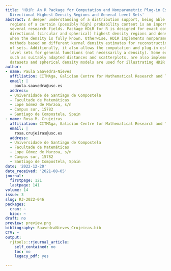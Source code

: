```yaml
---
title: 'HDiR: An R Package for Computation and Nonparametric Plug-in Estimation of
  Directional Highest Density Regions and General Level Sets'
abstract: A deeper understanding of a distribution support, being able to determine
  regions of a certain (possibly high) probability content is an important task in
  several research fields. Package HDiR for R is designed for exact computation of
  directional (circular and spherical) highest density regions and density level sets
  when the density is fully known. Otherwise, HDiR implements nonparametric plug-in
  methods based on different kernel density estimates for reconstructing this kind
  of sets. Additionally, it also allows the computation and plug-in estimation of
  level sets for general functions (not necessarily a density). Some exploratory tools,
  such as suitably adapted distances and scatterplots, are also implemented. Two original
  datasets and spherical density models are used for illustrating HDiR functionalities.
author:
- name: Paula Saavedra-Nieves
  affiliation: CITMAga, Galician Centre for Mathematical Research and Technology
  email: |
    paula.saavedra@usc.es
  address:
  - Universidade de Santiago de Compostela
  - Facultade de Matemáticas
  - Lope Gómez de Marzoa, s/n
  - Campus sur, 15782
  - Santiago de Compostela, Spain
- name: Rosa M. Crujeiras
  affiliation: CITMAga, Galician Centre for Mathematical Research and Technology
  email: |
    rosa.crujeiras@usc.es
  address:
  - Universidade de Santiago de Compostela
  - Facultade de Matemáticas
  - Lope Gómez de Marzoa, s/n
  - Campus sur, 15782
  - Santiago de Compostela, Spain
date: '2022-12-20'
date_received: '2021-08-05'
journal:
  firstpage: 121
  lastpage: 141
volume: 14
issue: 3
slug: RJ-2022-046
packages:
  cran: ~
  bioc: ~
draft: no
preview: preview.png
bibliography: SaavedraNieves_Crujeiras.bib
CTV: ~
output:
  rjtools::rjournal_article:
    self_contained: no
    toc: no
    legacy_pdf: yes

---
```

